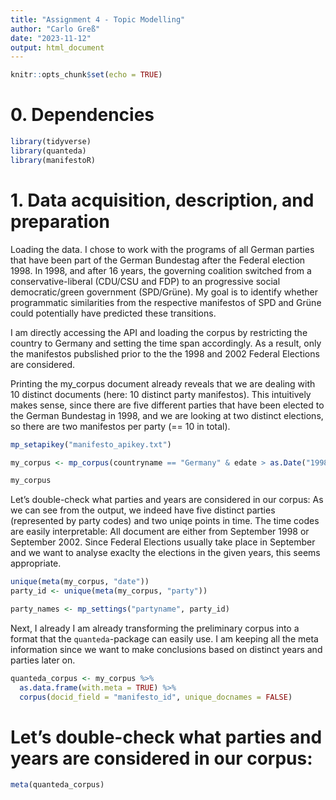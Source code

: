 ```yaml
---
title: "Assignment 4 - Topic Modelling"
author: "Carlo Greß"
date: "2023-11-12"
output: html_document
---
```


```r
knitr::opts_chunk$set(echo = TRUE)
```

# 0. Dependencies 

```r

library(tidyverse)
library(quanteda)
library(manifestoR)
```

# 1. Data acquisition, description, and preparation

Loading the data. I chose to work with the programs of all German parties that have been part of the German Bundestag after the Federal election 1998. In 1998, and after 16 years, the governing coalition switched from a conservative-liberal (CDU/CSU and FDP) to an progressive social democratic/green government (SPD/Grüne). My goal is to identify whether programmatic similarities from the respective manifestos of SPD and Grüne could potentially have predicted these transitions. 

I am directly accessing the API and loading the corpus by restricting the country to Germany and setting the time span accordingly. As a result, only the manifestos pubslished prior to the the 1998 and 2002 Federal Elections are considered. 

Printing the my_corpus document already reveals that we are dealing with 10 distinct documents (here: 10 distinct party manifestos). This intuitively makes sense, since there are five different parties that have been elected to the German Bundestag in 1998, and we are looking at two distinct elections, so there are two manifestos per party (== 10 in total).
```r
mp_setapikey("manifesto_apikey.txt")

my_corpus <- mp_corpus(countryname == "Germany" & edate > as.Date("1998-01-01") & edate < as.Date("2003-01-01"))

my_corpus
```

Let's double-check what parties and years are considered in our corpus: As we can see from the output, we indeed have five distinct parties (represented by party codes) and two uniqe points in time. The time codes are easily interpretable: All document are either from September 1998 or September 2002. Since Federal Elections usually take place in September and we want to analyse exaclty the elections in the given years, this seems appropriate. 
```r
unique(meta(my_corpus, "date"))
party_id <- unique(meta(my_corpus, "party"))
```

```r
party_names <- mp_settings("partyname", party_id)
```

Next, I already I am already transforming the preliminary corpus into a format that the `quanteda`-package can easily use. I am keeping all the meta information since we want to make conclusions based on distinct years and parties later on. 

```r
quanteda_corpus <- my_corpus %>%
  as.data.frame(with.meta = TRUE) %>%
  corpus(docid_field = "manifesto_id", unique_docnames = FALSE)
```

# Let's double-check what parties and years are considered in our corpus:
```r
meta(quanteda_corpus)
````